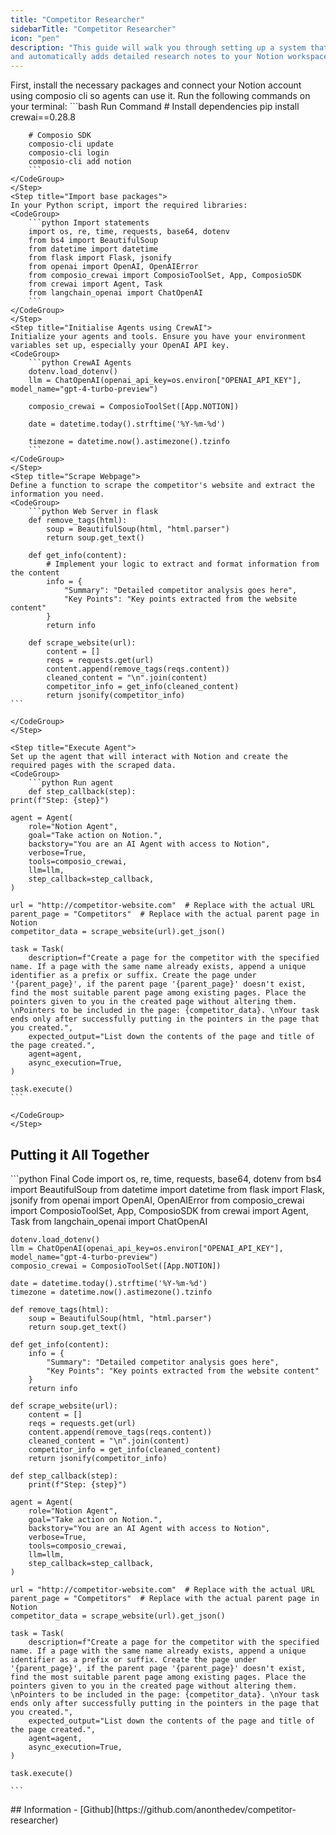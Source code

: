 ```yaml
---
title: "Competitor Researcher"
sidebarTitle: "Competitor Researcher"
icon: "pen"
description: "This guide will walk you through setting up a system that scrapes competitor websites
and automatically adds detailed research notes to your Notion workspace. Let's get started!"
---
```

<Steps>
    <Step title="Install packages and Connect tools">
    First, install the necessary packages and connect your Notion account using composio cli so agents can use it. Run the following commands on your terminal:
    <CodeGroup>
        ```bash Run Command
        # Install dependencies
        pip install crewai==0.28.8

        # Composio SDK
        composio-cli update
        composio-cli login
        composio-cli add notion
        ```
    </CodeGroup>
    </Step>
    <Step title="Import base packages">
    In your Python script, import the required libraries:
    <CodeGroup>
        ```python Import statements
        import os, re, time, requests, base64, dotenv
        from bs4 import BeautifulSoup
        from datetime import datetime
        from flask import Flask, jsonify
        from openai import OpenAI, OpenAIError
        from composio_crewai import ComposioToolSet, App, ComposioSDK
        from crewai import Agent, Task
        from langchain_openai import ChatOpenAI
        ```
    </CodeGroup>
    </Step>
    <Step title="Initialise Agents using CrewAI">
    Initialize your agents and tools. Ensure you have your environment variables set up, especially your OpenAI API key.
    <CodeGroup>
        ```python CrewAI Agents
        dotenv.load_dotenv()
        llm = ChatOpenAI(openai_api_key=os.environ["OPENAI_API_KEY"], model_name="gpt-4-turbo-preview")

        composio_crewai = ComposioToolSet([App.NOTION])

        date = datetime.today().strftime('%Y-%m-%d')

        timezone = datetime.now().astimezone().tzinfo
        ```
    </CodeGroup>
    </Step>
    <Step title="Scrape Webpage">
    Define a function to scrape the competitor's website and extract the information you need.
    <CodeGroup>
        ```python Web Server in flask
        def remove_tags(html):
            soup = BeautifulSoup(html, "html.parser")
            return soup.get_text()

        def get_info(content):
            # Implement your logic to extract and format information from the content
            info = {
                "Summary": "Detailed competitor analysis goes here",
                "Key Points": "Key points extracted from the website content"
            }
            return info

        def scrape_website(url):
            content = []
            reqs = requests.get(url)
            content.append(remove_tags(reqs.content))
            cleaned_content = "\n".join(content)
            competitor_info = get_info(cleaned_content)
            return jsonify(competitor_info)        
    ```

    </CodeGroup>
    </Step>

    <Step title="Execute Agent">
    Set up the agent that will interact with Notion and create the required pages with the scraped data.
    <CodeGroup>
        ```python Run agent
        def step_callback(step):
    print(f"Step: {step}")

    agent = Agent(
        role="Notion Agent",
        goal="Take action on Notion.",
        backstory="You are an AI Agent with access to Notion",
        verbose=True,
        tools=composio_crewai,
        llm=llm,
        step_callback=step_callback,
    )

    url = "http://competitor-website.com"  # Replace with the actual URL
    parent_page = "Competitors"  # Replace with the actual parent page in Notion
    competitor_data = scrape_website(url).get_json()

    task = Task(
        description=f"Create a page for the competitor with the specified name. If a page with the same name already exists, append a unique identifier as a prefix or suffix. Create the page under '{parent_page}', if the parent page '{parent_page}' doesn't exist, find the most suitable parent page among existing pages. Place the pointers given to you in the created page without altering them. \nPointers to be included in the page: {competitor_data}. \nYour task ends only after successfully putting in the pointers in the page that you created.",
        expected_output="List down the contents of the page and title of the page created.",
        agent=agent,
        async_execution=True,
    )

    task.execute()        
    ```

    </CodeGroup>
    </Step>

</Steps>

## Putting it All Together
<CodeGroup>
    ```python Final Code
    import os, re, time, requests, base64, dotenv
    from bs4 import BeautifulSoup
    from datetime import datetime
    from flask import Flask, jsonify
    from openai import OpenAI, OpenAIError
    from composio_crewai import ComposioToolSet, App, ComposioSDK
    from crewai import Agent, Task
    from langchain_openai import ChatOpenAI

    dotenv.load_dotenv()
    llm = ChatOpenAI(openai_api_key=os.environ["OPENAI_API_KEY"], model_name="gpt-4-turbo-preview")
    composio_crewai = ComposioToolSet([App.NOTION])

    date = datetime.today().strftime('%Y-%m-%d')
    timezone = datetime.now().astimezone().tzinfo

    def remove_tags(html):
        soup = BeautifulSoup(html, "html.parser")
        return soup.get_text()

    def get_info(content):
        info = {
            "Summary": "Detailed competitor analysis goes here",
            "Key Points": "Key points extracted from the website content"
        }
        return info

    def scrape_website(url):
        content = []
        reqs = requests.get(url)
        content.append(remove_tags(reqs.content))
        cleaned_content = "\n".join(content)
        competitor_info = get_info(cleaned_content)
        return jsonify(competitor_info)

    def step_callback(step):
        print(f"Step: {step}")

    agent = Agent(
        role="Notion Agent",
        goal="Take action on Notion.",
        backstory="You are an AI Agent with access to Notion",
        verbose=True,
        tools=composio_crewai,
        llm=llm,
        step_callback=step_callback,
    )

    url = "http://competitor-website.com"  # Replace with the actual URL
    parent_page = "Competitors"  # Replace with the actual parent page in Notion
    competitor_data = scrape_website(url).get_json()

    task = Task(
        description=f"Create a page for the competitor with the specified name. If a page with the same name already exists, append a unique identifier as a prefix or suffix. Create the page under '{parent_page}', if the parent page '{parent_page}' doesn't exist, find the most suitable parent page among existing pages. Place the pointers given to you in the created page without altering them. \nPointers to be included in the page: {competitor_data}. \nYour task ends only after successfully putting in the pointers in the page that you created.",
        expected_output="List down the contents of the page and title of the page created.",
        agent=agent,
        async_execution=True,
    )

    task.execute()

    ```
</CodeGroup>
## Information
- [Github](https://github.com/anonthedev/competitor-researcher)
